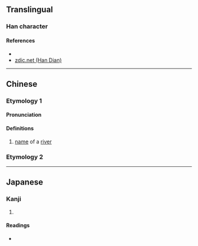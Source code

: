 {{character info/new}}
==Translingual==

===Han character===
{{Han char|rn=85|rad=水|as=11|sn=14|four=|canj=EJDK|ids=⿰氵教}}

====References====
* {{Han ref|kx=0645.250|dkj=18132|hdz=31713.050|uh=6F16|ud=28438}}
* [http://www.zdic.net/z/1d/js/6F16.htm zdic.net (Han Dian)]

----

==Chinese==
{{zh-forms}}

===Etymology 1===
====Pronunciation====
{{zh-pron
|m=jiào
|c=gaau3
|mc=
|oc=
|ma=
|cat=pn
}}

====Definitions====
{{zh-hanzi}}

# [[name]] of a [[river]]

===Etymology 2===
{{zh-see|滘|a}}

----

==Japanese==

===Kanji===
{{ja-kanji|grade=|rs=水11}}

# {{defn|lang=ja|sort=水11}}

====Readings====
* {{ja-readings|on=[[こう]] (kō), [[きょう]] (kyō)|kun=}}
